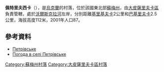 {{coord|50|21|36|N|35|3|30|E|scale:100000_region:UA|display=title}}

'''佩特里夫西卡'''（{{lang-uk|Маракучка}}），是[[烏克蘭|烏克蘭]]的村落，位於該國東北部[[蘇梅州|蘇梅州]]，由[[大皮薩里夫卡區|大皮薩里夫卡區]]負責管轄，處於[[沃爾斯克拉河|沃爾斯克拉河]]左岸，分別距離[[基里基夫卡|基里基夫卡]]2公里和[[巴基里夫卡|巴基里夫卡]]2.5公里，海拔高度112米，2001年人口87。

==參考資料==
* [https://web.archive.org/web/20160423225528/http://w1.c1.rada.gov.ua/pls/z7502/A005?rdat1=02.02.2010&rf7571=28809 Петрівське]
* [http://weather.in.ua/ua/symskaja/20171 Погода в селі Петрівське] {{Wayback|url=http://weather.in.ua/ua/symskaja/20171 |date=20111219225101 }}

{{DEFAULTSORT:Петрівське}}
[[Category:蘇梅州村落|Category:蘇梅州村落]]
[[Category:大皮薩里夫卡區村落|Category:大皮薩里夫卡區村落]]


{{Sumy-geo-stub}}